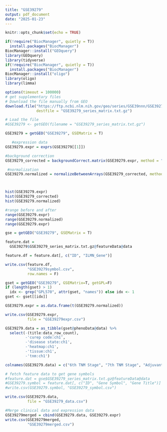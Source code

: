 ```yaml
---
title: "GSE39279"
output: pdf_document
date: "2025-01-23"
---
```


```r
knitr::opts_chunk$set(echo = TRUE)
```

```r
if(!require("BiocManager", quietly = T))
  install.packages("BiocManager")
BiocManager::install("GEOquery")
library(GEOquery)
library(tidyverse)
if(!require("BiocManager", quietly = T))
  install.packages("BiocManager")
BiocManager::install("oligo")
library(oligo)
library(limma)
```


```r
options(timeout = 100000)
# get supplementary files
# Download the file manually from GEO
download.file("https://ftp.ncbi.nlm.nih.gov/geo/series/GSE39nnn/GSE39279/matrix/GSE39279_series_matrix.txt.gz",
              destfile = "GSE39279_series_matrix.txt.gz")

# Load the file
#GSE39279 <- getGEO(filename = "GSE39279_series_matrix.txt.gz")

GSE39279 = getGEO("GSE39279", GSEMatrix = T)

   #expression data
GSE39279.expr = exprs(GSE39279[[1]])

#background correction
GSE39279_corrected = backgroundCorrect.matrix(GSE39279.expr, method = "normexp")

 #normalization
GSE39279.normalized = normalizeBetweenArrays(GSE39279_corrected, method = "quantile")



hist(GSE39279.expr)
hist(GSE39279_corrected)
hist(GSE39279.normalized)

#range before and after
range(GSE39279.expr)
range(GSE39279.normalized)
range(GSE39279.expr)
```

```r
gse = getGEO("GSE39279", GSEMatrix = T)

feature.dat = 
  GSE39279$GSE39279_series_matrix.txt.gz@featureData@data

feature.df = feature.dat[, c("ID", "ILMN_Gene")]

write.csv(feature.df, 
          "GSE39279symbol.csv", 
          row.names = F)

gset = getGEO("GSE39279", GSEMatrix=T, getGPL=F)
if (length(gset) > 1) 
  idx <- grep("GPL570", attr(gset, "names")) else idx <- 1
gset <- gset[[idx]]

GSE39279.expr = as.data.frame(t(GSE39279.normalized))

write.csv(GSE39279.expr, 
          file = "GSE39279expr.csv")

GSE39279.data = as_tibble(gset@phenoData@data) %>%
  select(-(title:data_row_count),
         -'curep code:ch1',
         -'disease state:ch1',
         -'heatmap:ch1',
         -'tissue:ch1',
         -'tnm:ch1')

colnames(GSE39279.data) = c("6th TNM Stage", "7th TNM Stage", "Adjuvant Chemo", "Age", "Gender", "NSCLC Type", "Recurrence", "Smoker", "Stage", "Reccurence Time", "Tumor Size")

# fetch feature data to get gene symbols
#feature.dat = gse$GSE39279_series_matrix.txt.gz@featureData@data 
#GSE39279.symbol = feature.dat[, c("ID", "Gene Symbol", "Gene Title")]
#write.csv(GSE39279.symbol, "GSE39279_symbol.csv")

write.csv(GSE39279.data, 
          file = "GSE39279_data.csv") 

```


```r
#Merge clinical data and expression data
GSE39279merged = cbind(GSE39279.data, GSE39279.expr)
write.csv(GSE39279merged, 
          "GSE39279merged.csv")
```